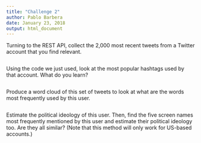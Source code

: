 ```yaml
---
title: "Challenge 2"
author: Pablo Barbera
date: January 23, 2018
output: html_document
---
```


Turning to the REST API, collect the 2,000 most recent tweets from a Twitter account that you find relevant.

```r

```

Using the code we just used, look at the most popular hashtags used by that account. What do you learn?

```r


```

Produce a word cloud of this set of tweets to look at what are the words most frequently used by this user.

```r

```

Estimate the political ideology of this user. Then, find the five screen names most frequently mentioned by this user and estimate their political ideology too. Are they all similar? (Note that this method will only work for US-based accounts.)

```r

```


